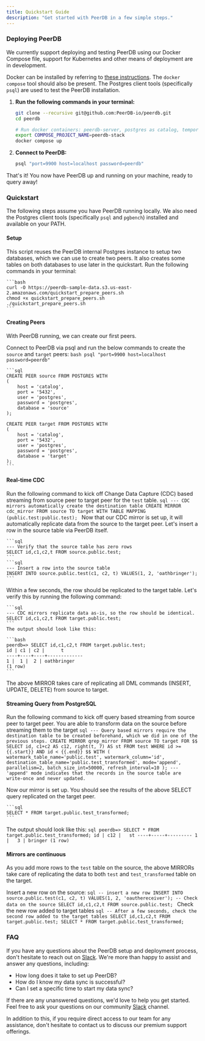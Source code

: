 ```yaml
---
title: Quickstart Guide
description: "Get started with PeerDB in a few simple steps."
---
```


### Deploying PeerDB

We currently support deploying and testing PeerDB using our Docker Compose file, support for Kubernetes and other means of deployment are in development.

<Info> Docker can be installed by referring to [these instructions](https://www.docker.com/products/docker-desktop). The `docker compose` tool should also be present. The Postgres client tools (specifically `psql`) are used to test the PeerDB installation. </Info>

1.  **Run the following commands in your terminal:**

    ```bash
    git clone --recursive git@github.com:PeerDB-io/peerdb.git
    cd peerdb
    
    # Run docker containers: peerdb-server, postgres as catalog, temporal. It might take a few minutes
    export COMPOSE_PROJECT_NAME=peerdb-stack
    docker compose up
    ```

2.  **Connect to PeerDB:**

    ```bash
    psql "port=9900 host=localhost password=peerdb"
    ```

That's it! You now have PeerDB up and running on your machine, ready to query away!

### Quickstart

<Info> The following steps assume you have PeerDB running locally. We also need the Postgres client tools (specifically `psql` and `pgbench`) installed and available on your PATH. </Info>

#### Setup

This script reuses the PeerDB internal Postgres instance to setup two databases, which we can use to create two peers. It also creates some tables on both databases to use later in the quickstart. Run the following commands in your terminal:

    ```bash
    curl -O https://peerdb-sample-data.s3.us-east-2.amazonaws.com/quickstart_prepare_peers.sh
    chmod +x quickstart_prepare_peers.sh
    ./quickstart_prepare_peers.sh
    ```
#### Creating Peers

With PeerDB running, we can create our first peers.

Connect to PeerDB via psql and run the below commands to create the `source` and `target` peers:
    ```bash
     psql "port=9900 host=localhost password=peerdb"
    ```

    ```sql
    CREATE PEER source FROM POSTGRES WITH
    (
        host = 'catalog',
        port = '5432',
        user = 'postgres',
        password = 'postgres',
        database = 'source'
    );

    CREATE PEER target FROM POSTGRES WITH
    (
        host = 'catalog',
        port = '5432',
        user = 'postgres',
        password = 'postgres',
        database = 'target'
    );
    ```

#### Real-time CDC

Run the following command to kick off Change Data Capture (CDC) based streaming from source peer to target peer for the `test` table.
    ```sql
    --- CDC mirrors automatically create the destination table
    CREATE MIRROR cdc_mirror FROM source TO target WITH TABLE MAPPING (public.test:public.test);
    ```
Now that our CDC mirror is set up, it will automatically replicate data from the source to the target peer. Let's insert a row in the source table via PeerDB itself.

    ```sql
    --- Verify that the source table has zero rows
    SELECT id,c1,c2,t FROM source.public.test;
    ```
    ```sql
    --- Insert a row into the source table
    INSERT INTO source.public.test(c1, c2, t) VALUES(1, 2, 'oathbringer');
    ```
Within a few seconds, the row should be replicated to the target table. Let's verify this by running the following command:

    ```sql
    --- CDC mirrors replicate data as-is, so the row should be identical.
    SELECT id,c1,c2,t FROM target.public.test;
    ```
    The output should look like this:

    ```bash
    peerdb=> SELECT id,c1,c2,t FROM target.public.test;
    id | c1 | c2 |      t
    ----+----+----+-------------
    1 |  1 |  2 | oathbringer
    (1 row)
    ```
The above MIRROR takes care of replicating all DML commands (INSERT, UPDATE, DELETE) from source to target.

#### Streaming Query from PostgreSQL
Run the following command to kick off query based streaming from source peer to target peer. You are able to transform data on the source before streaming them to the target
    ```sql
    --- Query based mirrors require the destination table to be created beforehand, which we did in one of the previous steps.
    CREATE MIRROR qrep_mirror FROM source TO target
    FOR $$
        SELECT id, c1+c2 AS c12, right(t, 7) AS st FROM test WHERE id >= {{.start}} AND id < {{.end}}
    $$ WITH (
        watermark_table_name='public.test',
        watermark_column='id',
        destination_table_name='public.test_transformed',
        mode='append',
        parallelism=2,
        batch_size_int=50000,
        refresh_interval=10
    );
    --- 'append' mode indicates that the records in the source table are write-once and never updated. 
    ```

Now our mirror is set up. You should see the results of the above SELECT query replicated on the target peer.

    ```sql
    SELECT * FROM target.public.test_transformed;
    ```
The output should look like this:
    ```sql
    peerdb=> SELECT * FROM target.public.test_transformed;
    id | c12 |   st
    ----+-----+---------
    1 |   3 | bringer
    (1 row)
    ```

#### Mirrors are continuous

As you add more rows to the `test` table on the source, the above MIRRORs take care of replicating the data to both `test` and `test_transformed` table on the target.

Insert a new row on the source:
    ```sql
    -- insert a new row
    INSERT INTO source.public.test(c1, c2, t) VALUES(1, 2, 'oauthereceiver');
    -- Check data on the source
    SELECT id,c1,c2,t FROM source.public.test;
    ```
Check the new row added to target tables
    ```sql
    -- After a few seconds, check the second row added to the target tables
    SELECT id,c1,c2,t FROM target.public.test;
    SELECT * FROM target.public.test_transformed;
    ```

### FAQ

If you have any questions about the PeerDB setup and deployment process, don't hesitate to reach out on [Slack](https://join.slack.com/t/peerdb-public/shared_invite/zt-1wo9jydev-EXInbMtCtpAKFFWdi7QvLQ). We're more than happy to assist and answer any questions, including:

*   How long does it take to set up PeerDB?
*   How do I know my data sync is successful?
*   Can I set a specific time to start my data sync?

If there are any unanswered questions, we'd love to help you get started. Feel free to ask your questions on our community [Slack](https://join.slack.com/t/peerdb-public/shared_invite/zt-1wo9jydev-EXInbMtCtpAKFFWdi7QvLQ) channel.

In addition to this, if you require direct access to our team for any assistance, don't hesitate to contact us to discuss our premium support offerings.
